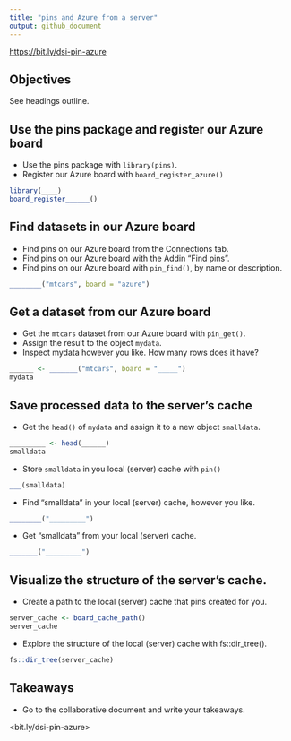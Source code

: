 ```yaml
---
title: "pins and Azure from a server"
output: github_document
---
```


<https://bit.ly/dsi-pin-azure>

## Objectives

See headings outline.



## Use the pins package and register our Azure board

* Use the pins package with `library(pins)`.
* Register our Azure board with `board_register_azure()`

```r
library(____)
board_register______()
```



## Find datasets in our Azure board

* Find pins on our Azure board from the Connections tab.
* Find pins on our Azure board with the Addin "Find pins".
* Find pins on our Azure board with `pin_find()`, by name or description.

```r
________("mtcars", board = "azure")
```



## Get a dataset from our Azure board

* Get the `mtcars` dataset from our Azure board with `pin_get()`.
* Assign the result to the object `mydata`.
* Inspect mydata however you like. How many rows does it have?

```r
______ <- _______("mtcars", board = "_____")
mydata
```



## Save processed data to the server's cache

* Get the `head()` of `mydata` and assign it to a new object `smalldata`.

```r
_________ <- head(______)
smalldata
```

* Store `smalldata` in you local (server) cache with `pin()`

```r
___(smalldata)
```

* Find "smalldata" in your local (server) cache, however you like.

```r
________("_________")
```

* Get "smalldata" from your local (server) cache.

```r
_______("_________")
```



## Visualize the structure of the server's cache.

* Create a path to the local (server) cache that pins created for you.

```r
server_cache <- board_cache_path()
server_cache
```

* Explore the structure of the local (server) cache with fs::dir_tree().

```r
fs::dir_tree(server_cache)
```



## Takeaways

* Go to the collaborative document and write your takeaways.

<bit.ly/dsi-pin-azure>
